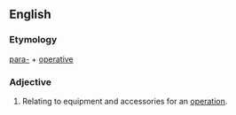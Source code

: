 ==English==

===Etymology===
[[para-]] + [[operative]]

===Adjective===
{{en-adj|-}}

# {{medicine}} Relating to equipment and accessories for an [[operation]].